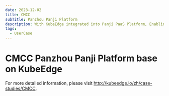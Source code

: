 ```yaml
---
date: 2023-12-02
title: CMCC
subTitle: Panzhou Panji Platform
description: With KubeEdge integrated into Panji PaaS Platform, Enabling Network Connectivity between Mobile Group and Provincial Companies, Realizing '1+31+N' Fully Connected K8S Clusters.
tags:
  - UserCase
---
```


# CMCC Panzhou Panji Platform base on KubeEdge

For more detailed information, please visit http://kubeedge.io/zh/case-studies/CMCC.